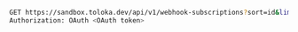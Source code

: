```bash
GET https://sandbox.toloka.dev/api/v1/webhook-subscriptions?sort=id&limit=10
Authorization: OAuth <OAuth token>
```